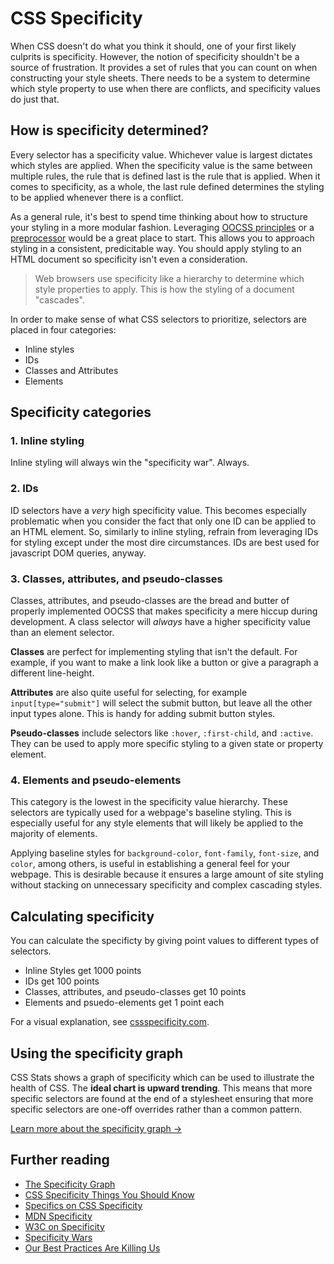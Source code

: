 

# CSS Specificity

When CSS doesn't do what you think it should, one of your first likely culprits is specificity.
However, the notion of specificity shouldn't be a source of frustration. It provides a set of
rules that you can count on when constructing your style sheets. There needs to be a system to
determine which style property to use when there are conflicts, and specificity values do just
that.

## How is specificity determined?

Every selector has a specificity value. Whichever value is largest dictates which styles are applied.
When the specificity value is the same between multiple rules, the rule that is defined last is
the rule that is applied. When it comes to specificity, as a whole, the last rule defined determines
the styling to be applied whenever there is a conflict.

As a general rule, it's best to spend time thinking about how to structure your styling in a more
modular fashion. Leveraging
[OOCSS principles](http://www.smashingmagazine.com/2011/12/12/an-introduction-to-object-oriented-css-oocss)
or a [preprocessor](http://sass-lang.com) would be a great place to start. This allows
you to approach styling in a consistent, predicitable way. You should apply styling to an HTML
document so specificity isn't even a consideration.

> Web browsers use specificity like a hierarchy to determine which style properties to apply. This is
> how the styling of a document "cascades".

In order to make sense of what CSS selectors to prioritize, selectors are placed in four categories:

- Inline styles
- IDs
- Classes and Attributes
- Elements

## Specificity categories

### 1. Inline styling

Inline styling will always win the "specificity war". Always.

### 2. IDs

ID selectors have a *very* high specificity value. This becomes especially problematic when you
consider the fact that only one ID can be applied to an HTML element. So, similarly to inline styling,
refrain from leveraging IDs for styling except under the most dire circumstances. IDs are best used
for javascript DOM queries, anyway.

### 3. Classes, attributes, and pseudo-classes

Classes, attributes, and pseudo-classes are the bread and butter of properly implemented OOCSS that
makes specificity a mere hiccup during development. A class selector will *always* have a
higher specificity value than an element selector.

**Classes** are perfect for implementing styling that isn't the default. For example, if you want to make
a link look like a button or give a paragraph a different line-height.

**Attributes** are also quite useful for selecting, for example `input[type="submit"]` will select
the submit button, but leave all the other input types alone. This is handy for adding submit button
styles.

**Pseudo-classes** include selectors like `:hover`, `:first-child`, and `:active`.
They can be used to apply more specific styling to a given state or property element.

### 4. Elements and pseudo-elements

This category is the lowest in the specificity value hierarchy. These selectors are typically used for
a webpage's baseline styling. This is especially useful for any style elements that will likely be applied
to the majority of elements.

Applying baseline styles for `background-color`, `font-family`, `font-size`,
and `color`, among others, is useful in establishing a general feel for your webpage. This is
desirable because it ensures a large amount of site styling without stacking on unnecessary specificity
and complex cascading styles.

## Calculating specificity

You can calculate the specificty by giving point values to different types of selectors.

- Inline Styles get 1000 points
- IDs get 100 points
- Classes, attributes, and pseudo-classes get 10 points
- Elements and psuedo-elements get 1 point each

For a visual explanation, see [cssspecificity.com](http://cssspecificity.com/).

## Using the specificity graph

CSS Stats shows a graph of specificity which can be used to illustrate the health of CSS. The
**ideal chart is upward trending**. This means that more specific selectors are found at the end
of a stylesheet ensuring that more specific selectors are one-off overrides rather than a
common pattern.

[Learn more about the specificity graph &rarr;](https://csswizardry.com/2014/10/the-specificity-graph)

## Further reading

<ul>
  <li><a href="https://csswizardry.com/2014/10/the-specificity-graph/">The Specificity Graph</a></li>
  <li><a href="http://www.smashingmagazine.com/2007/07/27/css-specificity-things-you-should-know/">CSS Specificity Things You Should Know</a></li>
  <li><a href="http://css-tricks.com/specifics-on-css-specificity/">Specifics on CSS Specificity</a></li>
  <li><a href="https://developer.mozilla.org/en-US/docs/Web/CSS/Specificity">MDN Specificity</a></li>
  <li><a href="http://www.w3.org/TR/selectors/#specificity">W3C on Specificity</a></li>
  <li><a href="http://www.stuffandnonsense.co.uk/archives/css_specificity_wars.html">Specificity Wars</a></li>
  <li><a href="http://www.slideshare.net/stubbornella/our-best-practices-are-killing-us">Our Best Practices Are Killing Us</a></li>
</ul>
